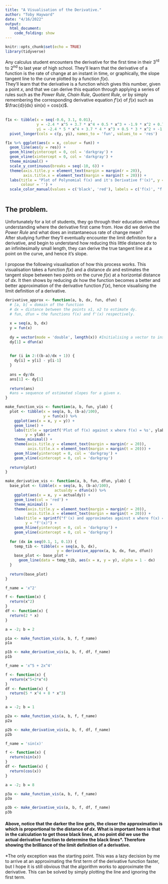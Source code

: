 ```yaml
---
title: "A Visualisation of the Derivative."
author: "Toby Hayward"
date: "4/16/2022"
output: 
  html_document:
    code_folding: show
---
```


```r
knitr::opts_chunk$set(echo = TRUE)
library(tidyverse)
```


Any calculus student encounters the derivative for the first time in their 3^rd^ to 2^nd^ to last year of high school. They'll learn that the derivative of a function is the rate of change at an instant in time, or graphically, the slope tangent line to the curve plotted by a function $f(x)$. \
They'll learn that the derivative is a function which gives this number, given a point $x$, and that we can derive this equation through applying a series of rules such as the *Power Rule*, *Chain Rule*, *Quotient Rule*, or by simply remembering the corresponding derivative equation $f'(x)$ of $f(x)$ such as $\frac{d}{dx} sin(x) = cos(x)$. \
\
```r

f1x <- tibble(x = seq(-0.6, 3.1, 0.01),
              y = -2.4 * x^5 + 3.7 * x^4 + 0.5 * x^3 + -1.9 * x^2 + 0.7 * x + 1 + 0.39 * x^6,
              yi = -2.4 * 5 * x^4 + 3.7 * 4 * x^3 + 0.5 * 3 * x^2 + -1.9 * 2 * x + 0.7 + 0.39 * 6 * x^5) %>% 
  pivot_longer(cols = c(y, yi), names_to = 'fun', values_to = 'res')

f1x %>% ggplot(aes(x = x, colour = fun)) +
  geom_line(aes(y = res)) +
  geom_hline(yintercept = 0, col = 'darkgray') +
  geom_vline(xintercept = 0, col = 'darkgray') +
  theme_minimal() +
  scale_y_continuous(breaks = seq(-10, 6)) +
  theme(axis.title.y = element_text(margin = margin(r = 20)),
        axis.title.x = element_text(margin = margin(t = 20))) +
  labs(title = "Plot of Polynomial f(x) and it's Derivative f'(x)", y = 'y',
       colour = '') +
  scale_color_manual(values = c('black', 'red'), labels = c('f(x)', "f'(x)"))
  


```


## The problem.
Unfortunately for a lot of students, they go through their education without understanding where the derivative first came from. How did we derive the *Power Rule* and what does an instantaneous rate of change mean? \
After studying further they'll eventually encounter the limit definition for a derivative, and begin to understand how reducing this little distance $dx$ to an infinitesimally small length, they can derive the true tangent line at a point on the curve, and hence it's slope. \
\
I propose the following visualisation of how this process works. This visualisation takes a function $f(x)$ and a distance $dx$ and estimates the tangent slope between two points on the curve $f(x)$ at a horizontal distance of $dx$. It then shows by reducing $dx$ how the function becomes a better and better approximation of the derivative function $f'(x)$, hence visualising the limit definition of a derivative. 

```r
derivative_approx <- function(a, b, dx, fun, dfun) {
  # [a, b] = domain of the function
  # dx = distance between the points x1, x2 to estimate dy.
  # fun, dfun = the functions f(x) and f'(x) respectively. 
  
  x = seq(a, b, dx)
  y = fun(x)
  
  dy = vector(mode = 'double', length(x)) #Initialising a vector to insert values of x into.
  dy[1] = dfun(a)
  
  
  for (i in 2:((b-a)/dx + 1)) {
    dy[i] = y[i] - y[i-1]
  }
  
  ans = dy/dx
  ans[1] <- dy[1]
  
  return(ans)
  #ans = sequence of estimated slopes for a given x. 
}
```

```r
make_function_vis <- function(a, b, fun, ylab) {
  plot <- tibble(x = seq(a, b, (b-a)/100),
                 y = fun(x)) %>% 
    ggplot(aes(x = x, y = y)) +
    geom_line() + 
    labs(title = sprintf('Plot of f(x) against x where f(x) = %s', ylab),
         y = ylab) +
    theme_minimal() +
    theme(axis.title.y = element_text(margin = margin(r = 20)),
          axis.title.x = element_text(margin = margin(t = 20))) +
    geom_hline(yintercept = 0, col = 'darkgray') +
    geom_vline(xintercept = 0, col = 'darkgray')
    
  return(plot)
}

make_derivative_vis <- function(a, b, fun, dfun, ylab) {
  base_plot <- tibble(x = seq(a, b, (b-a)/100),
                      actualdy = dfun(x)) %>% 
    ggplot(aes(x = x, y = actualdy)) +
    geom_line(col = 'red') +
    theme_minimal() +
    theme(axis.title.y = element_text(margin = margin(r = 20)),
          axis.title.x = element_text(margin = margin(t = 20))) +
    labs(title = sprintf("f'(x) and approximates against x where f(x) = %s", ylab),
         y = "f'(x)") +
    geom_hline(yintercept = 0, col = 'darkgray') +
    geom_vline(xintercept = 0, col = 'darkgray')
  
  for (dx in seq(0.1, 1, 0.1)) {
    temp_tib <- tibble(x = seq(a, b, dx),
                       y = derivative_approx(a, b, dx, fun, dfun))
    base_plot <- base_plot +
      geom_line(data = temp_tib, aes(x = x, y = y), alpha = 1 - dx)
  }
  
  return(base_plot)
}

```

```r
f_name = 'x^2'

f <- function(x) {
  return(x^2)
}
df <- function(x) {
  return(2 * x)
}

a = -2; b = 2

p1a <- make_function_vis(a, b, f, f_name)
p1a

p1b <- make_derivative_vis(a, b, f, df, f_name)
p1b
```

```r
f_name = 'x^5 + 2x^4'

f <- function(x) {
  return(x^5+2*x^4)
}
df <- function(x) {
  return(5 * x^4 + 8 * x^3)
}

a = -2; b = 1

p2a <- make_function_vis(a, b, f, f_name)
p2a

p2b <- make_derivative_vis(a, b, f, df, f_name)
p2b
```


```r
f_name = 'sin(x)'

f <- function(x) {
  return(sin(x))
}
df <- function(x) {
  return(cos(x))
}

a = -2; b = 8

p3a <- make_function_vis(a, b, f, f_name)
p3a

p3b <- make_derivative_vis(a, b, f, df, f_name)
p3b
```

#### Above, notice that the darker the line gets, the closer the approximation is which is proportional to the distance of $dx$. What is important here is that in the calculation to get those black lines, **at no point did we use the actual derivative function to determine the black lines***. Therefore showing the brilliance of the limit definition of a derivative. \
*The only exception was the starting point. This was a lazy decision by me to arrive at an approximating the first term of the derivative function faster, but I hope it is still obvious that the algorithm works to approximate the derivative. This can be solved by simply plotting the line and ignoring the first term. 
